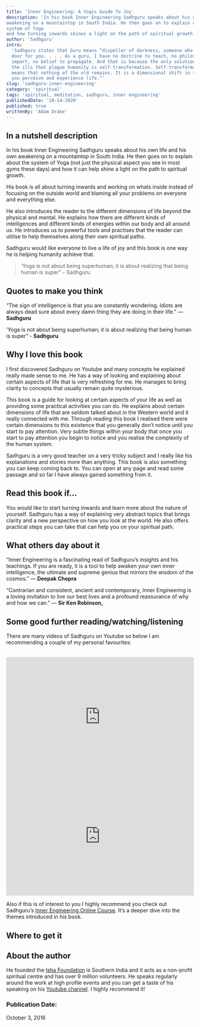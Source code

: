 ```yaml
---
title: 'Inner Engineering: A Yogis Guide To Joy'
description: 'In his book Inner Engineering Sadhguru speaks about his own life and his own
awakening on a mountaintop in South India. He then goes on to explain about the
system of Yoga 
and how turning inwards shines a light on the path of spiritual growth.'
author: 'Sadhguru'
intro:
  'Sadhguru states that Guru means “dispeller of darkness, someone who opens the
  door for you. . . . As a guru, I have no doctrine to teach, no philosophy to
  impart, no belief to propagate. And that is because the only solution for all
  the ills that plague humanity is self-transformation. Self-transformation
  means that nothing of the old remains. It is a dimensional shift in the way
  you perceive and experience life.”'
slug: 'sadhguru-inner-engineering'
category: 'spiritual'
tags: 'spiritual, meditation, sadhguru, inner engineering'
publishedDate: '10-14-2020'
published: true
writtenBy: 'Adam Drake'
---
```



## In a nutshell description

In his book Inner Engineering Sadhguru speaks about his own life and his own
awakening on a mountaintop in South India. He then goes on to explain about the
system of Yoga (not just the physical aspect you see in most gyms these days)
and how it can help shine a light on the path to spiritual growth.

His book is all about turning inwards and working on whats inside instead of
focusing on the outside world and blaming all your problems on everyone and
everything else.

He also introduces the reader to the different dimensions of life beyond the
physical and mental. He explains how there are different kinds of intelligences
and different kinds of energies within our body and all around us. He introduces
us to powerful tools and practises that the reader can utilise to help
themselves along their own spiritual paths.

Sadhguru would like everyone to live a life of joy and this book is one way he
is helping humanity achieve that.

> ‘Yoga is not about being superhuman; it is about realizing that being human is
> super” - Sadhguru

## Quotes to make you think

“The sign of intelligence is that you are constantly wondering. Idiots are
always dead sure about every damn thing they are doing in their life.” ―
**Sadhguru**

‘Yoga is not about being superhuman; it is about realizing that being human is
super” - **Sadhguru**

## Why I love this book

I first discovered Sadhguru on Youtube and many concepts he explained really
made sense to me. He has a way of looking and explaining about certain aspects
of life that is very refreshing for me. He manages to bring clarity to concepts
that usually remain quite mysterious.

This book is a guide for looking at certain aspects of your life as well as
providing some practical activities you can do. He explains about certain
dimensions of life that are seldom talked about in the Western world and it
really connected with me. Through reading this book I realised there were
certain dimensions to this existence that you generally don’t notice until you
start to pay attention. Very subtle things within your body that once you start
to pay attention you begin to notice and you realise the complexity of the human
system.

Sadhguru is a very good teacher on a very tricky subject and I really like his
explanations and stories more than anything. This book is also something you can
keep coming back to. You can open at any page and read some passage and so far I
have always gained something from it.

## Read this book if…

You would like to start turning inwards and learn more about the nature of
yourself. Sadhguru has a way of explaining very abstract topics that brings
clarity and a new perspective on how you look at the world. He also offers
practical steps you can take that can help you on your spiritual path.

## What others day about it

“Inner Engineering is a fascinating read of Sadhguru’s insights and his
teachings. If you are ready, it is a tool to help awaken your own inner
intelligence, the ultimate and supreme genius that mirrors the wisdom of the
cosmos.” — **Deepak Chopra**

“Contrarian and consistent, ancient and contemporary, Inner Engineering is a
loving invitation to live our best lives and a profound reassurance of why and
how we can.” — **Sir Ken Robinson,**

## Some good further reading/watching/listening

There are many videos of Sadhguru on Youtube so below I am recommending a couple
of my personal favourites:

<br />
<iframe
  width="100%"
  height="320px"
  src="https://www.youtube.com/embed/cxoQdEhHaT8"
  frameBorder="0"
  allow="accelerometer; autoplay; encrypted-media; gyroscope; picture-in-picture"
  allowFullScreen
></iframe>

<br />
<iframe
  width="100%"
  height="320px"
  src="https://www.youtube.com/embed/qMryd4gurQk"
  frameBorder="0"
  allow="accelerometer; autoplay; encrypted-media; gyroscope; picture-in-picture"
  allowFullScreen
></iframe>

Also if this is of interest to you I highly recommend you check out Sadhguru’s
[Inner Engineering Online Course](https://www.innerengineering.com/). It’s a
deeper dive into the themes introduced in his book.

## Where to get it

<AmazonCta
  bookSummary
  link="https://www.amazon.com/gp/product/0812997794/ref=as_li_tl?ie=UTF8&camp=1789&creative=9325&creativeASIN=0812997794&linkCode=as2&tag=paperbacktrav-20&linkId=d59086c1d5ec87c575a5d8cf33b8c496"
/>

## About the author

He founded the [Isha Foundation](https://en.wikipedia.org/wiki/Isha_Foundation)
is Southern India and it acts as a non-profit spiritual centre and has over 9
million volunteers. He speaks regularly around the work at high profile events
and you can get a taste of his speaking on his
[Youtube channel](https://www.youtube.com/user/sadhguru). I highly recommend it!

### Publication Date:

October 3, 2016
